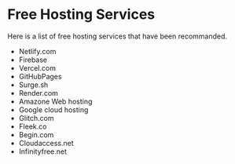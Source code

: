 
# Free Hosting Services

Here is a list of free hosting services that have been recommanded.

- Netlify.com
- Firebase
- Vercel.com
- GitHubPages
- Surge.sh
- Render.com
- Amazone Web hosting
- Google cloud hosting
- Glitch.com
- Fleek.co
- Begin.com
- Cloudaccess.net
- Infinityfree.net
